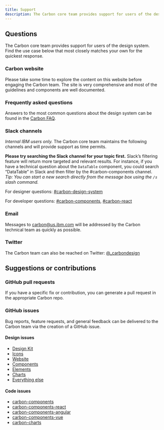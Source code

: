 ```yaml
---
title: Support
description: The Carbon core team provides support for users of the design system. Some of our common channels for this include GitHub, Slack, Twitter, and email.
---
```


## Questions

The Carbon core team provides support for users of the design system. Find the use case below that most closely matches your own for the quickest response.

### Carbon website

Please take some time to explore the content on this website before engaging the Carbon team. The site is very comprehensive and most of the guidelines and components are well documented.

### Frequently asked questions

Answers to the most common questions about the design system can be found in the [Carbon FAQ](faq).

### Slack channels

_Internal IBM users only._ The Carbon core team maintains the following channels and will provide support as time permits.

**Please try searching the Slack channel for your topic first.** Slack’s filtering feature will return more targeted and relevant results. For instance, if you have a technical question about the `DataTable` component, you could search “DataTable” in Slack and then filter by the #carbon-components channel. _Tip: You can start a new search directly from the message box using the `/s` slash command._

For designer questions: [#carbon-design-system](https://ibm-studios.slack.com/messages/C0M053VPT/)

For developer questions: [#carbon-components](https://ibm-studios.slack.com/messages/C046Y0YUD/), [#carbon-react](https://ibm-studios.slack.com/messages/C2K6RFJ1G/)

### Email

Messages to <carbon@us.ibm.com> will be addressed by the Carbon technical team as quickly as possible.

### Twitter

The Carbon team can also be reached on Twitter: [@\_carbondesign](https://twitter.com/_carbondesign?lang=en)

## Suggestions or contributions

### GitHub pull requests

If you have a specific fix or contribution, you can generate a pull request in the appropriate Carbon repo.

### GitHub issues

Bug reports, feature requests, and general feedback can be delivered to the Carbon team via the creation of a GitHub issue.

#### Design issues

- [Design Kit](https://github.com/carbon-design-system/carbon-design-kit/issues/new)
- [Icons](https://github.com/carbon-design-system/carbon-icons/issues/new)
- [Website](https://github.com/carbon-design-system/carbon-website/issues/new/choose)
- [Components](https://github.com/carbon-design-system/carbon/issues/new/choose)
- [Elements](https://github.com/carbon-design-system/carbon/issues/new/choose)
- [Charts](https://github.com/carbon-design-system/carbon-charts/issues/new)
- [Everything else](https://github.com/carbon-design-system/issue-tracking/issues/new)

#### Code issues

- [carbon-components](https://github.com/carbon-design-system/carbon/issues/new/choose)
- [carbon-components-react](https://github.com/carbon-design-system/carbon/tree/master/packages/react/issues/new/choose)
- [carbon-components-angular](https://github.com/carbon-design-system/carbon-components-angular/issues/new)
- [carbon-components-vue](https://github.com/carbon-design-system/carbon-components-vue/issues/new)
- [carbon-charts](https://github.com/carbon-design-system/carbon-charts/issues/new)
